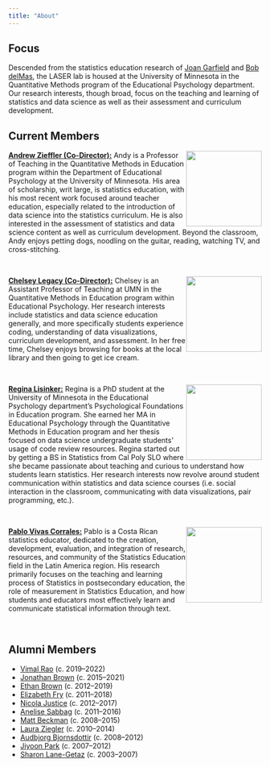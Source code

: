 ```yaml
---
title: "About"
---
```


## Focus

Descended from the statistics education research of [Joan Garfield](https://en.wikipedia.org/wiki/Joan_Garfield) and [Bob delMas](https://edpsych.umn.edu/emeriti/robert-delmas), the LASER lab is housed at the University of Minnesota in the Quantitative Methods program of the Educational Psychology department. Our research interests, though broad, focus on the teaching and learning of statistics and data science as well as their assessment and curriculum development.

## Current Members

![](img/andy-avatar.png){style="float: right;" width="150"} [**Andrew Zieffler (Co-Director):**](https://www.datadreaming.org/) Andy is a Professor of Teaching in the Quantitative Methods in Education program within the Department of Educational Psychology at the University of Minnesota. His area of scholarship, writ large, is statistics education, with his most recent work focused around teacher education, especially related to the introduction of data science into the statistics curriculum. He is also interested in the assessment of statistics and data science content as well as curriculum development. Beyond the classroom, Andy enjoys petting dogs, noodling on the guitar, reading, watching TV, and cross-stitching.

<br />

![](img/LegacyC2019.png){style="float: right;" width="150"}[**Chelsey Legacy (Co-Director):**](https://calegacy.github.io/) Chelsey is an Assistant Professor of Teaching at UMN in the Quantitative Methods in Education program within Educational Psychology. Her research interests include statistics and data science education generally, and more specifically students experience coding, understanding of data visualizations, curriculum development, and assessment. In her free time, Chelsey enjoys browsing for books at the local library and then going to get ice cream.

<br />

![](img/regina.png){style="float: right;" width="150"}[**Regina Lisinker:**](https://rlisinker.com/) Regina is a PhD student at the University of Minnesota in the Educational Psychology department's Psychological Foundations in Education program. She earned her MA in Educational Psychology through the Quantitative Methods in Education program and her thesis focused on data science undergraduate students' usage of code review resources. Regina started out by getting a BS in Statistics from Cal Poly SLO where she became passionate about teaching and curious to understand how students learn statistics. Her research interests now revolve around student communication within statistics and data science courses (i.e. social interaction in the classroom, communicating with data visualizations, pair programming, etc.).

<br />

![](img/pablo.png){style="float: right;" width="150"}[**Pablo Vivas Corrales:**](https://vivas014.github.io/personal-website/) Pablo is a Costa Rican statistics educator, dedicated to the creation, development, evaluation, and integration of research, resources, and community of the Statistics Education field in the Latin America region. His research primarily focuses on the teaching and learning process of Statistics in postsecondary education, the role of measurement in Statistics Education, and how students and educators most effectively learn and communicate statistical information through text.

<br />


## Alumni Members

- [Vimal Rao](https://raovnv.github.io/index.html) (c. 2019--2022)
- [Jonathan Brown](https://survey.umn.edu/about-us/staff-directory/jonathan-brown) (c. 2015--2021)
- [Ethan Brown](https://www.researchgate.net/profile/Ethan-Brown-23) (c. 2012--2019)
- [Elizabeth Fry](https://www.linkedin.com/in/ebfry/) (c. 2011--2018)
- [Nicola Justice](https://sites.google.com/plu.edu/njustice/home) (c. 2012--2017)
- [Anelise Sabbag](https://statistics.calpoly.edu/anelise-sabbag) (c. 2011--2016)
- [Matt Beckman](https://mdbeckman.github.io/) (c. 2008--2015)
- [Laura Ziegler](https://www.stat.iastate.edu/people/laura-ziegler) (c. 2010--2014)
- [Audbjorg Bjornsdottir](https://www.linkedin.com/in/audbjorg-bjornsdottir-80398814/) (c. 2008--2012)
- [Jiyoon Park](https://www.linkedin.com/in/jiyoon-park-07119559/) (c. 2007--2012)
- [Sharon Lane-Getaz](https://www.linkedin.com/in/sharon-lane-getaz-8837869/) (c. 2003--2007)
